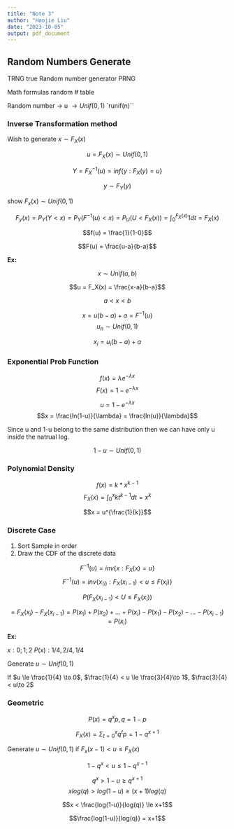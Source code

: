```yaml
---
title: "Note 3"
author: "Haojie Liu"
date: "2023-10-05"
output: pdf_document
---
```


## Random Numbers Generate

TRNG true Random number generator
PRNG

Math formulas random # table

Random number $\to$ u $\to Unif(0,1)$ 
`runif(n)``

### Inverse Transformation method

Wish to generate $x \sim F_X(x)$

$$u = F_X(x) \sim Unif(0,1)$$

$$Y = F^{-1}_X(u)= inf\{y:F_X(y)=u\}$$

$$y \sim F_Y(y)$$

show $F_x(x)\sim Unif(0,1)$


$$F_y(x) = P_Y(Y< x) = P_Y(F^{-1}(u) < x) = P_U(U <F_X(x)) = \int^{F_X(x)}_0 1 dt = F_X(x)$$


$$f(u) = \frac{1}{1-0}$$

$$F(u) = \frac{u-a}{b-a}$$

**Ex:**

$$x\sim Unif(a,b)$$

$$u = F_X(x) = \frac{x-a}{b-a}$$

$$a<x<b$$

$$x = u(b-a)+a= F^{-1}(u)$$
$$u_n \sim Unif(0,1)$$

$$x_i = u_i(b-a)+a$$


### Exponential Prob Function

$$f(x) = \lambda e^{-\lambda x}$$
$$F(x) = 1-e^{-\lambda x}$$

$$u = 1-e^{-\lambda x}$$
$$x = \frac{ln(1-u)}{\lambda} = \frac{ln(u)}{\lambda}$$

Since u and 1-u belong to the same distribution then we can have only u inside the natrual log.

$$1-u \sim Unif(0,1)$$


### Polynomial Density

$$f(x) = k*x^{k-1}$$
$$F_X(x) = \int^x_0kt^{k-1}dt = x^k$$

$$x = u^{\frac{1}{k}}$$

### Discrete Case

1. Sort Sample in order
2. Draw the CDF of the discrete data

$$F^{-1}(u) = inv\{x:F_X(x)=u\}$$
$$F^{-1}(u) = inv\{x_{(i)}:F_X(x_{i-1}) < u \le F(x_i)\}$$

$$P(F_X(x_{i-1}) < U \le F_X(x_i))$$

$$= F_X(x_i) - F_X(x_{i-1}) = P(x_1) + P(x_2) + ... +P(x_i) - P(x_1) - P(x_2) - ... - P(x_{i-1}) = P(x_i)$$

**Ex:**

$x: 0; 1;2$
$P(x):1/4,2/4,1/4$

Generate $u\sim Unif(0,1)$

If $u \le \frac{1}{4} \to 0$, $\frac{1}{4} < u \le \frac{3}{4}\to 1$, $\frac{3}{4} < u\to 2$


### Geometric 

$$P(x) = q^xp, q=1-p$$

$$F_X(x) = \Sigma^x_{t=0}q^tp=1-q^{x+1}$$

Generate $u\sim Unif(0,1)$\newline
if $F_x(x-1) < u \le F_X(x)$

$$1-q^x < u \le 1-q^{x-1}$$

$$q^x > 1-u \ge q^{x+1}$$
$$x log(q) > log(1-u) \ge (x+1)log(q)$$

$$x < \frac{log(1-u)}{log(q)} \le x+1$$

$$\frac{log(1-u)}{log(q)} = x+1$$


















